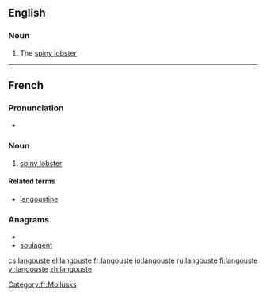 ==English==

===Noun===
{{en-noun}}

# The [[spiny lobster]]

----
==French==

===Pronunciation===
* {{audio|Fr-langouste.ogg|Audio}}

===Noun===
{{fr-noun|f}}

# [[spiny lobster]]

====Related terms====
*[[langoustine]]

===Anagrams===
* {{alphagram|aeglnostu}}
* [[soulagent#French|soulagent]]

[[Category:fr:Mollusks]]

[[cs:langouste]]
[[el:langouste]]
[[fr:langouste]]
[[io:langouste]]
[[ru:langouste]]
[[fi:langouste]]
[[vi:langouste]]
[[zh:langouste]]